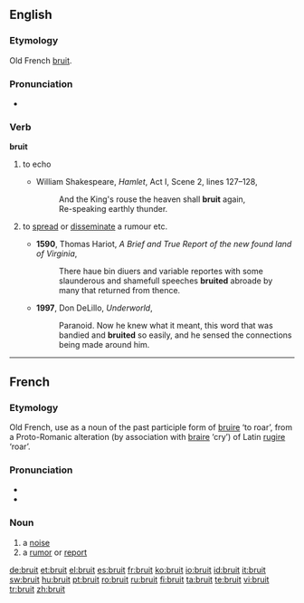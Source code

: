 ==English==

===Etymology===
Old French [[bruit#French|bruit]].

===Pronunciation===
* {{IPA|/'bɹu:t/}}

===Verb===
'''bruit'''

# {{obsolete}} to echo
#* {{circa|1600}} William Shakespeare, ''Hamlet'', Act I, Scene 2, lines 127–128,
#*: And the King's rouse the heaven shall '''bruit''' again,
#*: Re-speaking earthly thunder.
# {{US|archaic Brit}} to [[spread]] or [[disseminate]] a rumour etc.
#* '''1590''', Thomas Hariot, ''A Brief and True Report of the new found land of Virginia'',
#*: There haue bin diuers and variable reportes with some slaunderous and shamefull speeches '''bruited''' abroade by many that returned from thence.
#* '''1997''', Don DeLillo, ''Underworld'',
#*: Paranoid.  Now he knew what it meant, this word that was bandied and '''bruited''' so easily, and he sensed the connections being made around him.

----

==French==

===Etymology===
Old French, use as a noun of the past participle form of [[bruire]] ‘to roar’, from a Proto-Romanic alteration (by association with [[braire]] ‘cry’) of Latin [[rugire]] ‘roar’.

===Pronunciation===
* {{audio|Fr-bruit.ogg|audio}}
* {{IPA|/bʀɥi/|lang=fr}}

===Noun===
{{fr-noun|m}}

# a [[noise]]
# a [[rumor]] or [[report]]

[[de:bruit]]
[[et:bruit]]
[[el:bruit]]
[[es:bruit]]
[[fr:bruit]]
[[ko:bruit]]
[[io:bruit]]
[[id:bruit]]
[[it:bruit]]
[[sw:bruit]]
[[hu:bruit]]
[[pt:bruit]]
[[ro:bruit]]
[[ru:bruit]]
[[fi:bruit]]
[[ta:bruit]]
[[te:bruit]]
[[vi:bruit]]
[[tr:bruit]]
[[zh:bruit]]